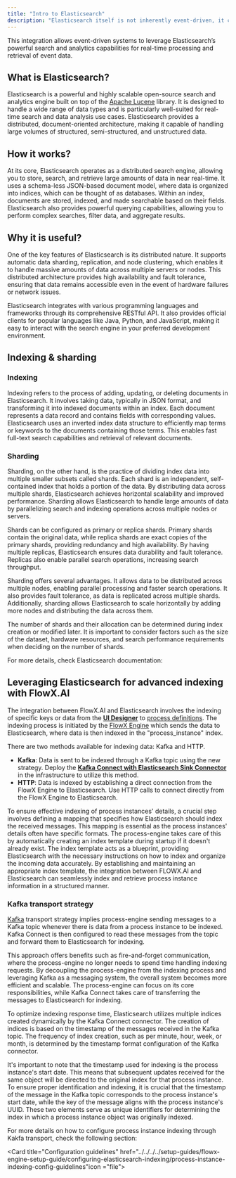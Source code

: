 ```yaml
---
title: "Intro to Elasticsearch"
description: "Elasticsearch itself is not inherently event-driven, it can be integrated into event-driven architectures or workflows. External components or frameworks detect and trigger events, and Elasticsearch is utilized to efficiently index and make the event data searchable."
---
```


This integration allows event-driven systems to leverage Elasticsearch’s powerful search and analytics capabilities for real-time processing and retrieval of event data.


## What is Elasticsearch?

Elasticsearch is a powerful and highly scalable open-source search and analytics engine built on top of the [Apache Lucene](https://lucene.apache.org/) library. It is designed to handle a wide range of data types and is particularly well-suited for real-time search and data analysis use cases. Elasticsearch provides a distributed, document-oriented architecture, making it capable of handling large volumes of structured, semi-structured, and unstructured data.

## How it works?

At its core, Elasticsearch operates as a distributed search engine, allowing you to store, search, and retrieve large amounts of data in near real-time. It uses a schema-less JSON-based document model, where data is organized into indices, which can be thought of as databases. Within an index, documents are stored, indexed, and made searchable based on their fields. Elasticsearch also provides powerful querying capabilities, allowing you to perform complex searches, filter data, and aggregate results.

## Why it is useful?

One of the key features of Elasticsearch is its distributed nature. It supports automatic data sharding, replication, and node clustering, which enables it to handle massive amounts of data across multiple servers or nodes. This distributed architecture provides high availability and fault tolerance, ensuring that data remains accessible even in the event of hardware failures or network issues.

Elasticsearch integrates with various programming languages and frameworks through its comprehensive RESTful API. It also provides official clients for popular languages like Java, Python, and JavaScript, making it easy to interact with the search engine in your preferred development environment.

## Indexing & sharding

### Indexing

Indexing refers to the process of adding, updating, or deleting documents in Elasticsearch. It involves taking data, typically in JSON format, and transforming it into indexed documents within an index. Each document represents a data record and contains fields with corresponding values. Elasticsearch uses an inverted index data structure to efficiently map terms or keywords to the documents containing those terms. This enables fast full-text search capabilities and retrieval of relevant documents.

### Sharding

Sharding, on the other hand, is the practice of dividing index data into multiple smaller subsets called shards. Each shard is an independent, self-contained index that holds a portion of the data. By distributing data across multiple shards, Elasticsearch achieves horizontal scalability and improved performance. Sharding allows Elasticsearch to handle large amounts of data by parallelizing search and indexing operations across multiple nodes or servers.

Shards can be configured as primary or replica shards. Primary shards contain the original data, while replica shards are exact copies of the primary shards, providing redundancy and high availability. By having multiple replicas, Elasticsearch ensures data durability and fault tolerance. Replicas also enable parallel search operations, increasing search throughput.

Sharding offers several advantages. It allows data to be distributed across multiple nodes, enabling parallel processing and faster search operations. It also provides fault tolerance, as data is replicated across multiple shards. Additionally, sharding allows Elasticsearch to scale horizontally by adding more nodes and distributing the data across them.

The number of shards and their allocation can be determined during index creation or modified later. It is important to consider factors such as the size of the dataset, hardware resources, and search performance requirements when deciding on the number of shards.

For more details, check Elasticsearch documentation:

<Card icon = "link" title ="Elasticsearch documentation" href = "https://www.elastic.co/guide/index.html"></Card>

## Leveraging Elasticsearch for advanced indexing with FlowX.AI

The integration between FlowX.AI and Elasticsearch involves the indexing of specific keys or data from the [**UI Designer**](../../../building-blocks/ui-designer/) to [process definitions](../../../building-blocks/process/process-definition). The indexing process is initiated by the [FlowX Engine](../../../platform-deep-dive/core-components/flowx-engine) which sends the data to Elasticsearch, where data is then indexed in the "process_instance" index.

There are two methods available for indexing data: Kafka and HTTP.

* **Kafka**: Data is sent to be indexed through a Kafka topic using the new strategy. Deploy the [**Kafka Connect with Elasticsearch Sink Connector**](../../../../setup-guides/flowx-engine-setup-guide/configuring-elasticsearch-indexing/elasticsearch-indexing.mdx#kafka-connect) in the infrastructure to utilize this method.
* **HTTP**: Data is indexed by establishing a direct connection from the FlowX Engine to Elasticsearch. Use HTTP calls to connect directly from the FlowX Engine to Elasticsearch.

To ensure effective indexing of process instances' details, a crucial step involves defining a mapping that specifies how Elasticsearch should index the received messages. This mapping is essential as the process instances' details often have specific formats. The process-engine takes care of this by automatically creating an index template during startup if it doesn't already exist. The index template acts as a blueprint, providing Elasticsearch with the necessary instructions on how to index and organize the incoming data accurately. By establishing and maintaining an appropriate index template, the integration between FLOWX.AI and Elasticsearch can seamlessly index and retrieve process instance information in a structured manner.

### Kafka transport strategy

[Kafka](../event-driven-architecture-frameworks/intro-to-kafka-concepts) transport strategy implies process-engine sending messages to a Kafka topic whenever there is data from a process instance to be indexed. Kafka Connect is then configured to read these messages from the topic and forward them to Elasticsearch for indexing.

This approach offers benefits such as fire-and-forget communication, where the process-engine no longer needs to spend time handling indexing requests. By decoupling the process-engine from the indexing process and leveraging Kafka as a messaging system, the overall system becomes more efficient and scalable. The process-engine can focus on its core responsibilities, while Kafka Connect takes care of transferring the messages to Elasticsearch for indexing.

To optimize indexing response time, Elasticsearch utilizes multiple indices created dynamically by the Kafka Connect connector. The creation of indices is based on the timestamp of the messages received in the Kafka topic. The frequency of index creation, such as per minute, hour, week, or month, is determined by the timestamp format configuration of the Kafka connector.

It's important to note that the timestamp used for indexing is the process instance's start date. This means that subsequent updates received for the same object will be directed to the original index for that process instance. To ensure proper identification and indexing, it is crucial that the timestamp of the message in the Kafka topic corresponds to the process instance's start date, while the key of the message aligns with the process instance's UUID. These two elements serve as unique identifiers for determining the index in which a process instance object was originally indexed.

For more details on how to configure process instance indexing through Kakfa transport, check the following section:

<CardGroup>
<Card title="Configuring Elasticsearch indexing" href="../../../../setup-guides/flowx-engine-setup-guide/configuring-elasticsearch-indexing/elasticsearch-indexing" icon="file">
</Card>

<Card title="Configuration guidelines" href="../../../../setup-guides/flowx-engine-setup-guide/configuring-elasticsearch-indexing/process-instance-indexing-config-guidelines"icon ="file">
</Card>
</CardGroup>





